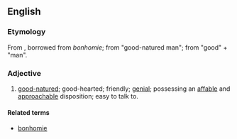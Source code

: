 ==English==

===Etymology===
From {{term|bonhomie}}, borrowed from {{Fr.}} ''bonhomie''; from {{term|bonhomme}} "good-natured man"; from {{term|bon}} "good" + {{term|homme}} "man".

===Adjective===
{{en-adj}}

# [[good-natured]]; good-hearted; friendly; [[genial]]; possessing an [[affable]] and [[approachable]] disposition; easy to talk to.

====Related terms====
*[[bonhomie]]